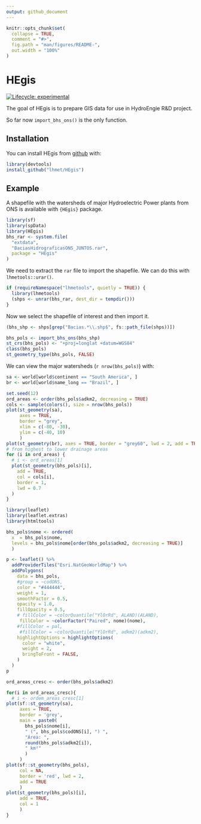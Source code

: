 ```yaml
---
output: github_document
---
```


<!-- README.md is generated from README.Rmd. Please edit that file -->

```r
knitr::opts_chunk$set(
  collapse = TRUE,
  comment = "#>",
  fig.path = "man/figures/README-",
  out.width = "100%"
)
```

# HEgis

<!-- badges: start -->
[![Lifecycle: experimental](https://img.shields.io/badge/lifecycle-experimental-orange.svg)](https://www.tidyverse.org/lifecycle/#experimental)
<!-- badges: end -->

The goal of HEgis is to prepare GIS data for use in HydroEngie R&D project.

So far now `import_bhs_ons()` is the only function.

## Installation

You can install HEgis from [github](https://github.com/lhmet/HEgis) with:

``` r
library(devtools)
install_github("lhmet/HEgis")
```

<!-- BEFORE RUN (RE)INSTALL THE PACKAGE -->

## Example

A shapefile with the watersheds of major Hydroelectric Power plants from ONS is available with `{HEgis}` package.

```r
library(sf)
library(spData)
library(HEgis)
bhs_rar <- system.file(
  "extdata",
  "BaciasHidrograficasONS_JUNTOS.rar",
  package = "HEgis"
)
```

We need to extract the `rar` file to import the shapefile. We can do this with `lhmetools::urar()`.

```r
if (requireNamespace("lhmetools", quietly = TRUE)) {
  library(lhmetools)
  (shps <- unrar(bhs_rar, dest_dir = tempdir()))
}
```

Now we select the shapefile of interest and then import it.

```r
(bhs_shp <- shps[grep("Bacias.*\\.shp$", fs::path_file(shps))])
```


```r
bhs_pols <- import_bhs_ons(bhs_shp)
st_crs(bhs_pols) <- "+proj=longlat +datum=WGS84"
class(bhs_pols)
st_geometry_type(bhs_pols, FALSE)
```

We can view the major watersheds (`r nrow(bhs_pols)`) with:

```r
sa <- world[world$continent == "South America", ]
br <- world[world$name_long == "Brazil", ]

set.seed(12)
ord_areas <- order(bhs_pols$adkm2, decreasing = TRUE)
cols <- sample(colors(), size = nrow(bhs_pols))
plot(st_geometry(sa), 
     axes = TRUE,
     border = "grey", 
     xlim = c(-80, -30),
     ylim = c(-40, 10)
     )
plot(st_geometry(br), axes = TRUE, border = "grey60", lwd = 2, add = TRUE)
# from highest to lower drainage areas
for (i in ord_areas) {
  # i <- ord_areas[1]
  plot(st_geometry(bhs_pols)[i],
    add = TRUE,
    col = cols[i],
    border = 1,
    lwd = 0.7
  )
}

```


```r
library(leaflet)
library(leaflet.extras)
library(htmltools)

bhs_pols$nome <- ordered(
  x  = bhs_pols$nome, 
  levels = bhs_pols$nome[order(bhs_pols$adkm2, decreasing = TRUE)]
  )

p <- leaflet() %>%
  addProviderTiles("Esri.NatGeoWorldMap") %>%
  addPolygons(
    data = bhs_pols,
    #group = ~codONS,
    color = "#444444",
    weight = 1,
    smoothFactor = 0.5,
    opacity = 1.0,
    fillOpacity = 0.5,
    # fillColor = ~colorQuantile("YlOrRd", ALAND)(ALAND),
     fillColor = ~colorFactor("Paired", nome)(nome),
    #fillColor = pal,
     #fillColor = ~colorQuantile("YlOrRd", adkm2)(adkm2),
    highlightOptions = highlightOptions(
      color = "white",
      weight = 2,
      bringToFront = FALSE, 
    )
  )
p
```







```r
ord_areas_cresc <- order(bhs_pols$adkm2)

for(i in ord_areas_cresc){
  # i <- ordem_areas_cresc[1]
plot(sf::st_geometry(sa),
     axes = TRUE,
     border = 'grey', 
     main = paste0(
       bhs_pols$nome[i], 
       " (", bhs_pols$codONS[i], ") ",
       "Área: ",
       round(bhs_pols$adkm2[i]), 
       " km²"
       )
     )
plot(sf::st_geometry(bhs_pols),
     col = NA, 
     border = 'red', lwd = 2,
     add = TRUE
     )
plot(st_geometry(bhs_pols)[i], 
     add = TRUE, 
     col = 1
     )  
}
```

